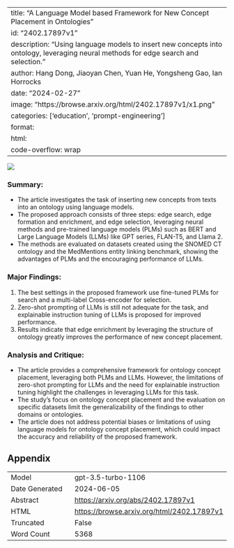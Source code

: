 
---
title: "A Language Model based Framework for New Concept Placement in Ontologies"
id: "2402.17897v1"
description: "Using language models to insert new concepts into ontology, leveraging neural methods for edge search and selection."
author: Hang Dong, Jiaoyan Chen, Yuan He, Yongsheng Gao, Ian Horrocks
date: "2024-02-27"
image: "https://browse.arxiv.org/html/2402.17897v1/x1.png"
categories: ['education', 'prompt-engineering']
format:
  html:
    code-overflow: wrap
---

![](https://browse.arxiv.org/html/2402.17897v1/x1.png)

### **Summary:**
- The article investigates the task of inserting new concepts from texts into an ontology using language models.
- The proposed approach consists of three steps: edge search, edge formation and enrichment, and edge selection, leveraging neural methods and pre-trained language models (PLMs) such as BERT and Large Language Models (LLMs) like GPT series, FLAN-T5, and Llama 2.
- The methods are evaluated on datasets created using the SNOMED CT ontology and the MedMentions entity linking benchmark, showing the advantages of PLMs and the encouraging performance of LLMs.

### **Major Findings:**
1. The best settings in the proposed framework use fine-tuned PLMs for search and a multi-label Cross-encoder for selection.
2. Zero-shot prompting of LLMs is still not adequate for the task, and explainable instruction tuning of LLMs is proposed for improved performance.
3. Results indicate that edge enrichment by leveraging the structure of ontology greatly improves the performance of new concept placement.

### **Analysis and Critique:**
- The article provides a comprehensive framework for ontology concept placement, leveraging both PLMs and LLMs. However, the limitations of zero-shot prompting for LLMs and the need for explainable instruction tuning highlight the challenges in leveraging LLMs for this task.
- The study's focus on ontology concept placement and the evaluation on specific datasets limit the generalizability of the findings to other domains or ontologies.
- The article does not address potential biases or limitations of using language models for ontology concept placement, which could impact the accuracy and reliability of the proposed framework.

## Appendix

|          |          |
|----------|----------|
| Model     | gpt-3.5-turbo-1106       |
| Date Generated     | 2024-06-05       |
| Abstract | [https://arxiv.org/abs/2402.17897v1](https://arxiv.org/abs/2402.17897v1)        |
| HTML     | [https://browse.arxiv.org/html/2402.17897v1](https://browse.arxiv.org/html/2402.17897v1)       |
| Truncated       | False       |
| Word Count       | 5368       |
